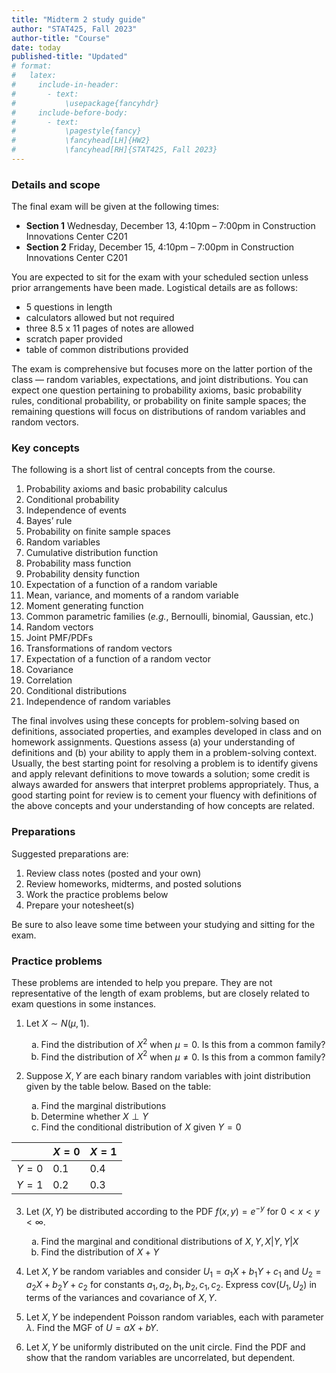 ```yaml
---
title: "Midterm 2 study guide"
author: "STAT425, Fall 2023"
author-title: "Course"
date: today
published-title: "Updated"
# format: 
#   latex:
#     include-in-header: 
#       - text: 
#           \usepackage{fancyhdr}
#     include-before-body:
#       - text:
#           \pagestyle{fancy}
#           \fancyhead[LH]{HW2}
#           \fancyhead[RH]{STAT425, Fall 2023}
---
```


### Details and scope

The final exam will be given at the following times:

-   **Section 1** Wednesday, December 13, 4:10pm -- 7:00pm in Construction Innovations Center C201
-   **Section 2** Friday, December 15, 4:10pm -- 7:00pm in Construction Innovations Center C201

You are expected to sit for the exam with your scheduled section unless prior arrangements have been made. Logistical details are as follows:

-   5 questions in length
-   calculators allowed but not required
-   three 8.5 x 11 pages of notes are allowed
-   scratch paper provided
-   table of common distributions provided

The exam is comprehensive but focuses more on the latter portion of the class --- random variables, expectations, and joint distributions. You can expect one question pertaining to probability axioms, basic probability rules, conditional probability, or probability on finite sample spaces; the remaining questions will focus on distributions of random variables and random vectors.

### Key concepts

The following is a short list of central concepts from the course.

1.  Probability axioms and basic probability calculus
2.  Conditional probability
3.  Independence of events
4.  Bayes' rule
5.  Probability on finite sample spaces
6.  Random variables
7.  Cumulative distribution function
8.  Probability mass function
9.  Probability density function
10. Expectation of a function of a random variable
11. Mean, variance, and moments of a random variable
12. Moment generating function
13. Common parametric families (*e.g.*, Bernoulli, binomial, Gaussian, etc.)
14. Random vectors
15. Joint PMF/PDFs
16. Transformations of random vectors
17. Expectation of a function of a random vector
18. Covariance
19. Correlation
20. Conditional distributions
21. Independence of random variables

The final involves using these concepts for problem-solving based on definitions, associated properties, and examples developed in class and on homework assignments. Questions assess (a) your understanding of definitions and (b) your ability to apply them in a problem-solving context. Usually, the best starting point for resolving a problem is to identify givens and apply relevant definitions to move towards a solution; some credit is always awarded for answers that interpret problems appropriately. Thus, a good starting point for review is to cement your fluency with definitions of the above concepts and your understanding of how concepts are related.

### Preparations

Suggested preparations are:

1.  Review class notes (posted and your own)
2.  Review homeworks, midterms, and posted solutions
3.  Work the practice problems below
4.  Prepare your notesheet(s)

Be sure to also leave some time between your studying and sitting for the exam.

### Practice problems

These problems are intended to help you prepare. They are not representative of the length of exam problems, but are closely related to exam questions in some instances.

1.  Let $X \sim N(\mu, 1)$.

    a.  Find the distribution of $X^2$ when $\mu = 0$. Is this from a common family?
    b.  Find the distribution of $X^2$ when $\mu \neq 0$. Is this from a common family?

2.  Suppose $X, Y$ are each binary random variables with joint distribution given by the table below. Based on the table:

    a.  Find the marginal distributions
    b.  Determine whether $X \perp Y$
    c.  Find the conditional distribution of $X$ given $Y = 0$

|         | $X = 0$ | $X = 1$ |
|---------|---------|---------|
| $Y = 0$ | 0.1     | 0.4     |
| $Y = 1$ | 0.2     | 0.3     |

3.  Let $(X, Y)$ be distributed according to the PDF $f(x, y) = e^{-y}$ for $0 < x < y < \infty$.

    a.  Find the marginal and conditional distributions of $X, Y, X|Y, Y|X$
    b.  Find the distribution of $X + Y$

4.  Let $X, Y$ be random variables and consider $U_1 = a_1X + b_1Y + c_1$ and $U_2 = a_2X + b_2Y + c_2$ for constants $a_1, a_2, b_1, b_2, c_1, c_2$. Express $\text{cov}(U_1, U_2)$ in terms of the variances and covariance of $X, Y$.

5.  Let $X, Y$ be independent Poisson random variables, each with parameter $\lambda$. Find the MGF of $U = aX + bY$.

6.  Let $X, Y$ be uniformly distributed on the unit circle. Find the PDF and show that the random variables are uncorrelated, but dependent.

<!-- 1.  Imagine a study of habitat preference in which randomly sampled individuals from two species of birds are tracked for a length of time to determine the primary habitat type of each individual. Define habitat utilization to be the conditional probability that an individual occupies a particular habitat type, given species. The study produces the following estimates of habitat utilization. -->

<!-- |           | Woodland | Grassland | Marshland | -->

<!-- |-----------|----------|-----------|-----------| -->

<!-- | Species A | 0.2      | 0.3       | 0.5       | -->

<!-- | Species B | 0.4      | 0.4       | 0.2       | -->

<!-- Suppose you're out walking in grassland within the study area and spot a bird from too far away to identify the species, but you're certain it's one of the two types from the study. If 8 in 10 individuals in the area are species B, what is the probability that you observed species A on your walk? -->
